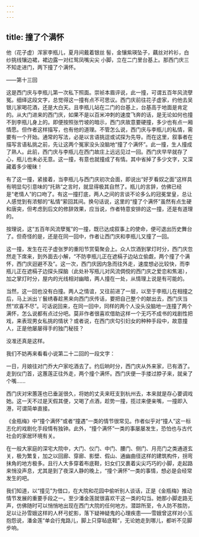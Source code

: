 ```yaml
---
---
---
```

title: 撞了个满怀
---




他（花子虚）浑家李瓶儿，夏月间戴着银丝 髻，金镶紫瑛坠子，藕丝对衿衫，白纱挑线镶边裙，裙边露一对红鸳凤嘴尖尖 小脚，立在二门里台基上。那西门庆三不知走进门，两下撞了个满怀。

——第十三回

这是西门庆与李瓶儿第一次私下照面。崇祯本眉评说，此一撞，可谓五百年风流孽冤。细绎这段文字，总觉得这一撞有点不可思议。西门庆前往花子虚家，约他去吴银儿家喝花酒，还是大白天。且李瓶儿站在二门的台基上，台基高于地面是肯定的。从大门进来的西门庆，如果不是以百米冲刺的速度飞奔的话，是无论如何也撞不到李瓶儿身上的。即便按照张竹坡的暗示，西门庆故意要硬撞，多少也有点一厢情愿。但作者这样描写，也有他的道理。不管怎么说，西门庆与李瓶儿的私情，需要有一个开始。通常的写法，必是以言语挑逗或试探为先导。而在这里，叙事者在描写言语私挑之前，先让这两个冤家没头没脑地“撞了个满怀”。此一撞，生人撞成了熟人。此前，西门庆与李瓶儿在西门故庄上远远见过一回。西门庆早早就存了心，瓶儿也未必无意。这一撞，有意也就撞成了有情。其中省掉了多少文字，又深藏着多少暧昧！

有了这一撞，紧接着，当李瓶儿与西门庆初次会面，即说出“好歹看奴之面”这样具有明显勾引意味的“托熟”之言时，就显得极其自然了。瓶儿的言辞，仿佛已经是“老情人”的口吻了。有这一撞打底，两人之间的言谈不论多么的冠冕堂皇，总让人感觉到有浓郁的“私情”萦回其间。换句话说，这里的“撞了个满怀”虽然有点生硬和唐突，但考虑到后文的修辞效果，应当说，作者特意安排的这一撞，还是有道理的。

按理说，这“五百年风流孽冤”的一撞，既已达成叙事上的使命，便可退出历史舞台了。但奇怪的是，还是在同一回中，作者让西门庆和李瓶儿又撞了一回。

这一撞，发生在花子虚张罗的重阳节赏菊聚会上。众人饮酒到掌灯时分，西门庆忽然走下席来，到外面去小解，“不防李瓶儿正在遮槅子边站立偷觑，两个撞了个满怀，西门庆迴避不及”。这一次，西门庆因内急而往外走，速度想必比较快，而李瓶儿正在遮槅子边探头探脑（此处补写瓶儿对风流倜傥的西门庆之爱恋和焦渴），加之掌灯时分，屋内的光线相对幽暗，两人撞在一处，从情理上说是有可能的。

当然，这一回也没有白撞。两人之情谊，又往前进了一层，以至于李瓶儿在相撞之后，马上派出丫鬟绣春趁黑来向西门庆传话，要把自己整个的献出去，西门庆当然“欢喜不尽”。可话说回来，在同一回中，同样的两个人没头没脑地一连撞了两个满怀，怎么说都有点过分吧。莫非作者很喜欢借助这样一个无巧不成书的戏剧性把戏，来表现男女私挑的情状？或者说，在西门庆勾引妇女的种种手段中，故意撞人，正是他屡屡得手的独门秘技？

没准还真是这样。

我们不妨再来看看小说第二十二回的一段文字：

一日，月娘往对门乔大户家吃酒去了。约后晌时分，西门庆从外来家，已有酒了。走到仪门首，这蕙莲正往外走，两个撞个满怀。西门庆便一手搂过脖子来，就亲了个嘴……

西门庆对宋蕙莲也已垂涎很久，将她的丈夫来旺支到杭州去，本来就是存心要调戏她。这一天不过是天假其便，又喝了点酒，趁势一撞，揽过来便亲嘴，一撞即入港，可谓简单直接。

《金瓶梅》中“撞个满怀”或者“撞遇”一类的情节很常见。作者似乎对“撞人”这一标志化的戏剧化手段情有独钟。此外，“撞个满怀”一类的事屡屡发生，恐怕也与古代社会的家居环境有关。

在一般大家庭的深宅大院中，大门、仪门、中门、腰门、侧门、月亮门之类通道玄关，极为繁复，加之以回廊、穿廊、影壁、假山、通幽曲径这样的建筑构件，拐弯抹角的地方极多。且行人大多穿着布底鞋，妇女们又裹着尖尖巧巧的小脚，走起路来悄没声息，尤其是到了夜深人静的晚上，“撞个满怀”一类的事情，想必是会经常发生的吧。

我们知道，以“撞见”为借口，在大院和花园中偷听别人谈话，正是《金瓶梅》推动情节发展的重要手段之一。至少潘金莲就很喜欢干这一类的勾当。她那小脚走路无声，仿佛随时可以悄悄地出现在西门大院的任何地方。潜踪所至，令人防不胜防，足以让孙雪娥这样的人杯弓蛇影，落下疑神疑鬼的心理疾患——雪娥曾这样对小玉抱怨说，潘金莲“单会行鬼路儿，脚上只穿毡底鞋”，无论她走到哪儿，都听不见脚步响。
